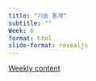 ```yaml
---
title: "기술 통계"
subtitle: "" 
Week: 6
format: html
slide-format: revealjs
---
```


[Weekly content](https://changjunlee.com/teaching/grad_stat/weekly_2/)

<br>